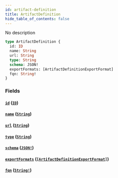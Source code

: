 ```yaml
---
id: artifact-definition
title: ArtifactDefinition
hide_table_of_contents: false
---
```



No description

```graphql
type ArtifactDefinition {
  id: ID
  name: String
  url: String
  type: String
  schema: JSON!
  exportFormats: [ArtifactDefinitionExportFormat]
  fqn: String!
}
```


### Fields

#### [`id`](#) ([`ID`](/swapi/scalars/id))




#### [`name`](#) ([`String`](/swapi/scalars/string))




#### [`url`](#) ([`String`](/swapi/scalars/string))




#### [`type`](#) ([`String`](/swapi/scalars/string))




#### [`schema`](#) ([`JSON!`](/swapi/scalars/json))




#### [`exportFormats`](#) ([`[ArtifactDefinitionExportFormat]`](/swapi/objects/artifact-definition-export-format))




#### [`fqn`](#) ([`String!`](/swapi/scalars/string))







